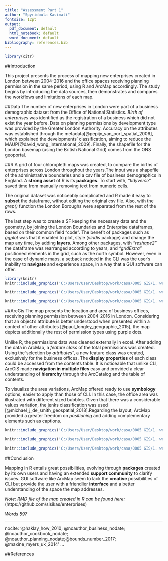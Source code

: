 ```yaml
---
title: "Assessment Part 1"
author: "Spyridoula Kasimati"
fontsize: 12pt
output:
  pdf_document: default
  html_notebook: default
  word_document: default
bibliography: references.bib
---
```


```r
library(citr)
```


##Introduction

This project presents the process of mapping new enterprises created in London between 2004-2016 and the office spaces receiving planning permission in the same period, using R and ArcMap accordingly. The study begins by introducing the data sources, then demonstrates and compares the workflows and limitations of each map. 


##Data
The number of new enterprises in London were part of a business demographic dataset from the Office of National Statistics. *Birth of enterprises* was identified as the registration of a business which did not exist the year before. 
Data on planning permissions by development type was provided by the Greater London Authority. Accuracy on the attributes was established through the metadata[@pepijn_van_oort_spatial_2006], which explained the developments’ classification, aiming to reduce the MAUP[@david_wong_international_2009]. Finally, the shapefile for the London basemap (using the British National Grid) comes from the ONS geoportal.

##R
A grid of four chloropleth maps was created, to compare the births of enterprises across London throughout the years.The input was a shapefile of the administrative boundaries and a csv file of business demographics in England. A **strong asset** of R is its **packages**. To start with, *“tidyverse”* saved time from manually removing text from numeric cells.

The original dataset was noticeably complicated and R made it easy to **subset** the dataframe, without editing the original csv file. Also, with the *grep()* function the London Boroughs were separated from the rest of the rows.

The last step was to create a SF keeping the necessary data and the geometry, by joining the London Boundaries and Enterprise dataframes, based on their common field “code”.
The benefit of packages such as *ggplot* was that it enabled to plot, style (*viridis* package) and change the map any time, by adding **layers**. Among other packages, with *“reshape2”* the dataframe was rearranged according to years, and *“gridExtra”* positioned elements in the grid, such as the north symbol. However, even in the case of dynamic maps, a setback noticed in the CLI was the user’s inability to **navigate** and experience space, in a way that a GUI software can offer.


```r
library(knitr)
knitr::include_graphics('C:/Users/User/Desktop/work/casa/0005 GIS/1. week 4 assignment/sumbission_folder/enterprisesInitialDataset.png')

```
               


```r

knitr::include_graphics('C:/Users/User/Desktop/work/casa/0005 GIS/1. week 4 assignment/sumbission_folder/enterprisesFinalDataset.png')

```
\newpage
```r

knitr::include_graphics('C:/Users/User/Desktop/work/casa/0005 GIS/1. week 4 assignment/sumbission_folder/enterpriseBirths.png')


```




##ArcGis
The map presents the location and area of business offices, receiving planning permission between 2004-2016 in London. Considering that an object’s attribute is better understood when presented within a context of other attributes  [@paul_longley_geographic_2015], the map depicts additionally the rest of permission types using purple dots. 

Unlike R, the permissions data was cleaned externally in excel. After adding the data in ArcMap, a *feature class* of the total permissions was created. Using the“selection by *attributes*”, a new feature class was created, exclusively for the business offices. The **display properties** of each class could be accessed from the contents table. It is noticeable that unlike CLI, ArcGiS made **navigation in multiple files** easy and provided a clear understanding of **hierarchy** through the ArcCatalog and the table of contents.

To visualize the area variations, ArcMap offered ready to use **symbology** options, easier to apply than those of CLI. In this case, the office area was illustrated with different sized bubbles. Given that there was a considerable values variation, the jenks classification was used  [@michael_j_de_smith_geospatial_2018].Regarding the layout, ArcMap provided a greater freedom on *positioning* and adding complementary elements such as captions. 

```r

knitr::include_graphics('C:/Users/User/Desktop/work/casa/0005 GIS/1. week 4 assignment/sumbission_folder/totalPermissions.png')

```


```r

knitr::include_graphics('C:/Users/User/Desktop/work/casa/0005 GIS/1. week 4 assignment/sumbission_folder/selectbyAttributes.png')

```
\newpage
```r

knitr::include_graphics('C:/Users/User/Desktop/work/casa/0005 GIS/1. week 4 assignment/sumbission_folder/officePermissions.png')

```


##Conclusion

Mapping in R entails great possibilities, evolving through **packages** created by its own users and having an extended **support community** to clarify issues. GUI software like ArcMap seem to lack the **creative** possibilities of CLI but provide the user with a friendlier **interface** and a better understanding of the space the map addresses. \newline 


*Note: RMD file of the map created in R can be found here:* (https://github.com/sisikas/enterprises)


*Words 597* \newpage


---
nocite: '@haklay_how_2010; @noauthor_business_nodate; @noauthor_cookbook_nodate; @noauthor_planning_nodate;@bounds_number_2017; @maxine_myers_uk_2014'
...


##References